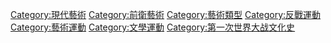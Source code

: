 [[Category:現代藝術|Category:現代藝術]]
[[Category:前衛藝術|Category:前衛藝術]]
[[Category:藝術類型|Category:藝術類型]]
[[Category:反戰運動|Category:反戰運動]]
[[Category:藝術運動|Category:藝術運動]]
[[Category:文學運動|Category:文學運動]]
[[Category:第一次世界大战文化史|Category:第一次世界大战文化史]]